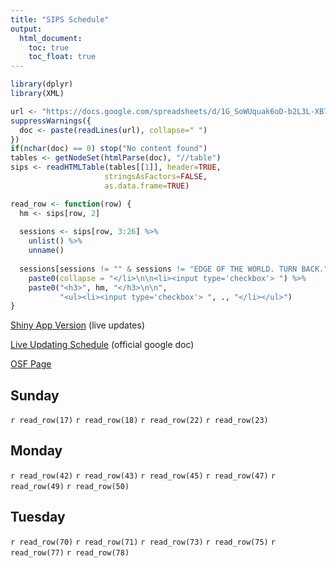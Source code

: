 ```yaml
---
title: "SIPS Schedule"
output:
  html_document:
    toc: true
    toc_float: true
---
```



```r
library(dplyr)
library(XML)

url <- "https://docs.google.com/spreadsheets/d/1G_SoWUquak6oD-b2L3L-XB7cF97UAGb8PPyVg3r0Lts/"
suppressWarnings({
  doc <- paste(readLines(url), collapse=" ")
})
if(nchar(doc) == 0) stop("No content found")
tables <- getNodeSet(htmlParse(doc), "//table")
sips <- readHTMLTable(tables[[1]], header=TRUE, 
                     stringsAsFactors=FALSE, 
                     as.data.frame=TRUE)

read_row <- function(row) {
  hm <- sips[row, 2]
  
  sessions <- sips[row, 3:26] %>%
    unlist() %>%
    unname()
  
  sessions[sessions != "" & sessions != "EDGE OF THE WORLD. TURN BACK."] %>%
    paste0(collapse = "</li>\n\n<li><input type='checkbox'> ") %>%
    paste0("<h3>", hm, "</h3>\n\n", 
           "<ul><li><input type='checkbox'> ", ., "</li></ul>")
}

```

[Shiny App Version](https://t.co/tYrAV2yJ5p?amp=1) (live updates)

[Live Updating Schedule](https://docs.google.com/spreadsheets/d/1G_SoWUquak6oD-b2L3L-XB7cF97UAGb8PPyVg3r0Lts/edit#gid=0) (official google doc)

[OSF Page](https://osf.io/ndzpt/)



## Sunday

`r read_row(17)`
`r read_row(18)`
`r read_row(22)`
`r read_row(23)`

## Monday

`r read_row(42)`
`r read_row(43)`
`r read_row(45)`
`r read_row(47)`
`r read_row(49)`
`r read_row(50)`

## Tuesday

`r read_row(70)`
`r read_row(71)`
`r read_row(73)`
`r read_row(75)`
`r read_row(77)`
`r read_row(78)`





